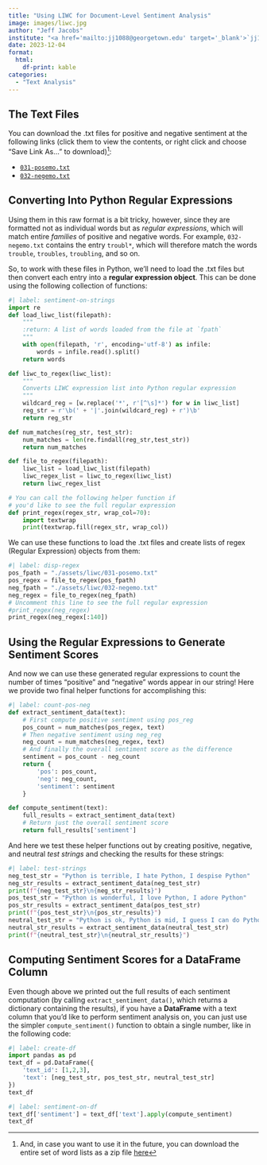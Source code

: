 ```yaml
---
title: "Using LIWC for Document-Level Sentiment Analysis"
image: images/liwc.jpg
author: "Jeff Jacobs"
institute: "<a href='mailto:jj1088@georgetown.edu' target='_blank'>`jj1088@georgetown.edu`</a>"
date: 2023-12-04
format:
  html:
    df-print: kable
categories:
  - "Text Analysis"
---
```


## The Text Files

You can download the .txt files for positive and negative sentiment at the following links (click them to view the contents, or right click and choose "Save Link As..." to download)^[And, in case you want to use it in the future, you can download the entire set of word lists as a zip file <a href='assets/liwc.zip' target='_blank' class='pe-1'>here</a>]:

* <a href='assets/liwc/031-posemo.txt' target='_blank'>`031-posemo.txt`</a>
* <a href='assets/liwc/032-negemo.txt' target='_blank'>`032-negemo.txt`</a>

## Converting Into Python Regular Expressions

Using them in this raw format is a bit tricky, however, since they are formatted not as individual words but as *regular expressions*, which will match entire *families* of positive and negative words. For example, `032-negemo.txt` contains the entry `troubl*`, which will therefore match the words `trouble`, `troubles`, `troubling`, and so on.

So, to work with these files in Python, we'll need to load the .txt files but then convert each entry into a **regular expression object**. This can be done using the following collection of functions:

```python
#| label: sentiment-on-strings
import re
def load_liwc_list(filepath):
    """
    :return: A list of words loaded from the file at `fpath`
    """
    with open(filepath, 'r', encoding='utf-8') as infile:
        words = infile.read().split()
    return words

def liwc_to_regex(liwc_list):
    """
    Converts LIWC expression list into Python regular expression
    """
    wildcard_reg = [w.replace('*', r'[^\s]*') for w in liwc_list]
    reg_str = r'\b(' + '|'.join(wildcard_reg) + r')\b'
    return reg_str

def num_matches(reg_str, test_str):
    num_matches = len(re.findall(reg_str,test_str))
    return num_matches

def file_to_regex(filepath):
    liwc_list = load_liwc_list(filepath)
    liwc_regex_list = liwc_to_regex(liwc_list)
    return liwc_regex_list

# You can call the following helper function if
# you'd like to see the full regular expression
def print_regex(regex_str, wrap_col=70):
    import textwrap
    print(textwrap.fill(regex_str, wrap_col))
```

We can use these functions to load the .txt files and create lists of regex (Regular Expression) objects from them:

```python
#| label: disp-regex
pos_fpath = "./assets/liwc/031-posemo.txt"
pos_regex = file_to_regex(pos_fpath)
neg_fpath = "./assets/liwc/032-negemo.txt"
neg_regex = file_to_regex(neg_fpath)
# Uncomment this line to see the full regular expression
#print_regex(neg_regex)
print_regex(neg_regex[:140])
```

## Using the Regular Expressions to Generate Sentiment Scores

And now we can use these generated regular expressions to count the number of times "positive" and "negative" words appear in our string! Here we provide two final helper functions for accomplishing this:

```python
#| label: count-pos-neg
def extract_sentiment_data(text):
    # First compute positive sentiment using pos_reg
    pos_count = num_matches(pos_regex, text)
    # Then negative sentiment using neg_reg
    neg_count = num_matches(neg_regex, text)
    # And finally the overall sentiment score as the difference
    sentiment = pos_count - neg_count
    return {
        'pos': pos_count,
        'neg': neg_count,
        'sentiment': sentiment
    }

def compute_sentiment(text):
    full_results = extract_sentiment_data(text)
    # Return just the overall sentiment score
    return full_results['sentiment']
```

And here we test these helper functions out by creating positive, negative, and neutral *test strings* and checking the results for these strings:

```python
#| label: test-strings
neg_test_str = "Python is terrible, I hate Python, I despise Python"
neg_str_results = extract_sentiment_data(neg_test_str)
print(f"{neg_test_str}\n{neg_str_results}")
pos_test_str = "Python is wonderful, I love Python, I adore Python"
pos_str_results = extract_sentiment_data(pos_test_str)
print(f"{pos_test_str}\n{pos_str_results}")
neutral_test_str = "Python is ok, Python is mid, I guess I can do Python maybe"
neutral_str_results = extract_sentiment_data(neutral_test_str)
print(f"{neutral_test_str}\n{neutral_str_results}")
```

## Computing Sentiment Scores for a DataFrame Column

Even though above we printed out the full results of each sentiment computation (by calling `extract_sentiment_data()`, which returns a dictionary containing the results), if you have a **DataFrame** with a text column that you'd like to perform sentiment analysis on, you can just use the simpler `compute_sentiment()` function to obtain a single number, like in the following code:

```python
#| label: create-df
import pandas as pd
text_df = pd.DataFrame({
    'text_id': [1,2,3],
    'text': [neg_test_str, pos_test_str, neutral_test_str]
})
text_df
```

```python
#| label: sentiment-on-df
text_df['sentiment'] = text_df['text'].apply(compute_sentiment)
text_df
```
